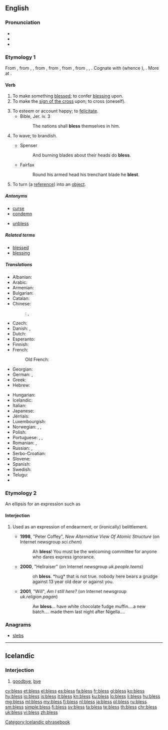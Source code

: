 ==English==

===Pronunciation===
* {{enPR|blĕs}}
* {{audio|en-us-bless.ogg|Audio (US)|lang=en}}
* {{rhymes|ɛs}}

===Etymology 1===
From {{etyl|enm|en}} {{term|blessen|lang=enm}}, from {{etyl|ang|en}} {{term/t|ang|blētsian}}, {{term/t|ang|blēdsian||to consecrate ''(with blood)''}}, from {{etyl|gem-pro|en}} {{term/t|gem-pro|*blōþisōną||to sprinkle, mark or hallow with blood}}, from {{term/t|gem-pro|*blōþą||blood}}, from {{etyl|ine-pro|en}} {{term/t|ine-pro|*bhlo-to-||to gush, spurt}}, from {{term/t|ine-pro|*bhol-}}, {{term/t|ine-pro|*bhlē-dh-}}, {{term/t|ine-pro|*bhlō(w)-||to thrive, flourish, bloom}}. Cognate with {{etyl|non|-}} {{term|bletza||to bless|lang=non}} (whence {{etyl|is|-}} {{term|blessa|lang=is}}), {{etyl|ang|-}} {{term/t|ang|blēdan||to bleed}}. More at {{term|bleed|lang=en}}.

====Verb====
{{en-verb|blesses|blessing|'''[[blest]]''' ''or'' '''[[blessed]]'''}}

# To make something [[blessed]]; to confer [[blessing]] upon.
# To make the [[sign of the cross]] upon; to cross (oneself).
#: {{rfquotek|Holinshed}}
# To esteem or account happy; to [[felicitate]].
#* Bible, Jer. iv. 3
#*: The nations shall '''bless''' themselves in him.
# {{cx|obsolete|lang=en}} To wave; to brandish.
#* Spenser
#*: And burning blades about their heads do '''bless'''.
#* Fairfax
#*: Round his armed head his trenchant blade he '''blest'''.
# {{context|[[Perl]]|_|programming|transitive|lang=en}} {{context|past tense only '''blessed'''|lang=en}} To turn (a [[reference]]) into an [[object]].

=====Antonyms=====
* [[curse]]
* [[condemn]]
* {{sense|programming|lang=en}} [[unbless]]

=====Related terms=====
* [[blessed]]
* [[blessing]]

=====Translations=====
{{trans-top|confer blessing on}}
* Albanian: {{t+|sq|bekoj}}
* Arabic: {{t|ar|بارك|tr=baaraka}}
* Armenian: {{t|hy|օրհնել|sc=Armn}}
* Bulgarian: {{t+|bg|благославям}}
* Catalan: {{t+|ca|beneir}}
* Chinese:
*: {{ttbc|cmn}}: {{t+|cmn|保佑|tr=bǎoyòu|sc=Hani}},  {{t+|cmn|佑|tr=yòu|sc=Hani}}
* Czech: {{t|cs|požehnat}}
* Danish: {{t|da|velsigne}}, {{qualifier|archaic}} {{t|da|signe}}
* Dutch: {{t+|nl|zegenen}}
* Esperanto: {{t|eo|beni}}
* Finnish: {{t|fi|siunata}}
* French: {{t+|fr|bénir}}
*: Old French: {{t|fro|beneïr}}
* Georgian: {{t|ka|ლოცვა|tr=loc'va|sc=Geor}}
* German: {{t+|de|segnen}}, {{qualifier|obsolete}} {{t+|de|benedeien}}
* Greek: {{t+|el|ευλογώ|tr=evlogó|sc=Grek}}
* Hebrew: {{t+|he|ברך|tr=berákh}}
{{trans-mid}}
* Hungarian: {{t+|hu|megáld}}
* Icelandic: {{t|is|blessa}}
* Italian: {{t+|it|benedire}}
* Japanese: {{t|ja|恵む|tr=megumu}}
* Jèrriais: {{t|roa-jer|béni}}
* Luxembourgish: {{t|lb|seenen}}
* Norwegian: {{t|no|velsigne}}, {{t|no|signa}}, {{t|no|blessa}}
* Polish: {{t|pl|błogosławić}}
* Portuguese: {{t+|pt|abençoar}}, {{t+|pt|bendizer}}, {{t+|pt|benzer}}
* Romanian: {{t+|ro|binecuvânta}}, {{t+|ro|blagoslovi}}
* Russian: {{t+|ru|благословлять|impf|tr=blagoslovlját'}}, {{t+|ru|благословить|pf|tr=blagoslovít'}}
* Serbo-Croatian: {{t|sh|blagoslòviti}}
* Slovene: {{t+|sl|blagosloviti}}
* Spanish: {{t+|es|bendecir}}
* Swedish: {{t+|sv|välsigna}}
* Telugu: {{t+|te|దీవించు|tr=deeviMchu}}
* {{trreq|tr}}
{{trans-bottom}}

===Etymology 2===
An ellipsis for an expression such as {{term|bless your heart}}

====Interjection====
{{en-interj}}

# {{context|UK|informal|lang=en}} Used as an expression of endearment, or (ironically) belittlement.
#* '''1998''', "Peter Coffey", ''New Alternative View Of Atomic Structure'' (on Internet newsgroup ''sci.chem'')
#*: Ah '''bless'''! You must be the welcoming committee for anyone who dares express ignorance.
#* '''2000''', "Hellraiser" (on Internet newsgroup ''uk.people.teens'')
#*: oh '''bless'''. *hug* that is not true. nobody here bears a grudge against 13 year old dear or against you.
#* '''2001''', "Will", ''Am I still here?'' (on Internet newsgroup ''uk.religion.pagan'')
#*: Aw '''bless'''... have white chocolate fudge muffin....a new batch.... made them last night after Nigella....

===Anagrams===
* [[slebs#English|slebs]]

----

==Icelandic==

===Interjection===
{{head|is|interjection}}

# [[goodbye]], [[bye]]

[[Category:Icelandic phrasebook]]

[[cy:bless]]
[[et:bless]]
[[el:bless]]
[[es:bless]]
[[fa:bless]]
[[fr:bless]]
[[gl:bless]]
[[ko:bless]]
[[hy:bless]]
[[io:bless]]
[[is:bless]]
[[it:bless]]
[[kn:bless]]
[[ku:bless]]
[[lo:bless]]
[[li:bless]]
[[hu:bless]]
[[mg:bless]]
[[ml:bless]]
[[my:bless]]
[[fj:bless]]
[[nl:bless]]
[[ja:bless]]
[[pl:bless]]
[[ru:bless]]
[[sm:bless]]
[[simple:bless]]
[[fi:bless]]
[[sv:bless]]
[[ta:bless]]
[[te:bless]]
[[th:bless]]
[[chr:bless]]
[[uk:bless]]
[[vi:bless]]
[[zh:bless]]